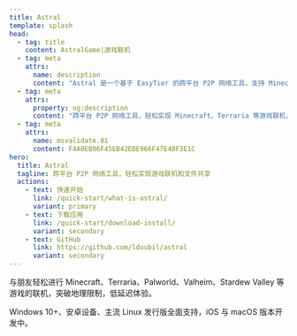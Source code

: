 ```yaml
---
title: Astral
template: splash
head:
  - tag: title
    content: AstralGame|游戏联机
  - tag: meta
    attrs:
      name: description
      content: "Astral 是一个基于 EasyTier 的跨平台 P2P 网络工具，支持 Minecraft、Terraria 等游戏联机，智能家居远程管理，文件快速共享。提供端到端加密传输，简单易用的现代化界面，几分钟即可完成配置，突破地理限制享受低延迟网络体验。"
  - tag: meta
    attrs:
      property: og:description
      content: "跨平台 P2P 网络工具，轻松实现 Minecraft、Terraria 等游戏联机，突破地理限制，低延迟体验。"
  - tag: meta
    attrs:
      name: msvalidate.01
      content: F4A0EB96F45EB42EDE966F47E40F3E1C
hero:
  title: Astral
  tagline: 跨平台 P2P 网络工具，轻松实现游戏联机和文件共享
  actions:
    - text: 快速开始
      link: /quick-start/what-is-astral/
      variant: primary
    - text: 下载应用
      link: /quick-start/download-install/
      variant: secondary
    - text: GitHub
      link: https://github.com/ldoubil/astral
      variant: secondary
---
```



<CardGrid>
    <Card title="🎮 游戏联机" className="custom-card game-card">
        <p>
            与朋友轻松进行 <span className="game minecraft">Minecraft</span>、<span className="game terraria">Terraria</span>、<span className="game palworld">Palworld</span>、<span className="game valheim">Valheim</span>、<span className="game stardew">Stardew Valley</span> 等游戏的联机，突破地理限制，低延迟体验。
        </p>
    </Card>
    <Card title="💻 支持平台" className="custom-card platform-card">
        <p>
            Windows 10+、安卓设备、主流 Linux 发行版全面支持，iOS 与 macOS 版本开发中。
        </p>
    </Card>
</CardGrid>


<VisitorCounterCard name="astral-home" title="Astral首页" />